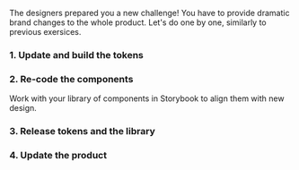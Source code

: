 




The designers prepared you a new challenge! You have to provide
dramatic brand changes to the whole product. Let's do one by one,
similarly to previous exersices.

### 1. Update and build the tokens

### 2. Re-code the components

Work with your library of components in Storybook to align them
with new design.

### 3. Release tokens and the library

### 4. Update the product